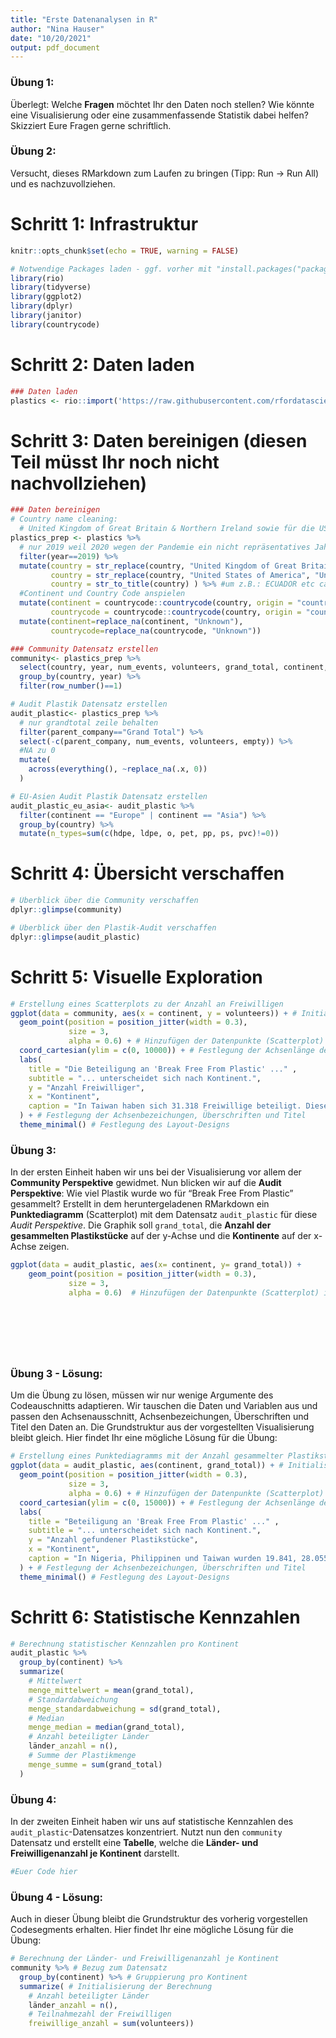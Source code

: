 ```yaml
---
title: "Erste Datenanalysen in R"
author: "Nina Hauser"
date: "10/20/2021"
output: pdf_document
---
```


### Übung 1: 
Überlegt: Welche **Fragen** möchtet Ihr den Daten noch stellen? Wie könnte eine Visualisierung oder eine zusammenfassende Statistik dabei helfen? Skizziert Eure Fragen gerne schriftlich.

### Übung 2:
Versucht, dieses RMarkdown zum Laufen zu bringen (Tipp: Run -> Run All) und es nachzuvollziehen.

# Schritt 1: Infrastruktur
```r
knitr::opts_chunk$set(echo = TRUE, warning = FALSE)

# Notwendige Packages laden - ggf. vorher mit "install.packages("package") installieren
library(rio)
library(tidyverse)
library(ggplot2)
library(dplyr)
library(janitor)
library(countrycode)
```

# Schritt 2: Daten laden
```r
### Daten laden
plastics <- rio::import('https://raw.githubusercontent.com/rfordatascience/tidytuesday/master/data/2021/2021-01-26/plastics.csv')
```




# Schritt 3: Daten bereinigen (diesen Teil müsst Ihr noch nicht nachvollziehen)
```r
### Daten bereinigen
# Country name cleaning: 
  # United Kingdom of Great Britain & Northern Ireland sowie für die USA
plastics_prep <- plastics %>%
  # nur 2019 weil 2020 wegen der Pandemie ein nicht repräsentatives Jahr ist
  filter(year==2019) %>%
  mutate(country = str_replace(country, "United Kingdom of Great Britain & Northern Ireland", "United Kingdom"),
         country = str_replace(country, "United States of America", "United States"),
         country = str_to_title(country) ) %>% #um z.B.: ECUADOR etc case ändern
  #Continent und Country Code anspielen
  mutate(continent = countrycode::countrycode(country, origin = "country.name", destination = "continent"),
         countrycode = countrycode::countrycode(country, origin = "country.name", destination = "iso3c")) %>%
  mutate(continent=replace_na(continent, "Unknown"),
         countrycode=replace_na(countrycode, "Unknown"))

### Community Datensatz erstellen
community<- plastics_prep %>%
  select(country, year, num_events, volunteers, grand_total, continent, countrycode) %>%
  group_by(country, year) %>%
  filter(row_number()==1)

# Audit Plastik Datensatz erstellen
audit_plastic<- plastics_prep %>%
  # nur grandtotal zeile behalten
  filter(parent_company=="Grand Total") %>%
  select(-c(parent_company, num_events, volunteers, empty)) %>%
  #NA zu 0
  mutate(
    across(everything(), ~replace_na(.x, 0))
  )

# EU-Asien Audit Plastik Datensatz erstellen
audit_plastic_eu_asia<- audit_plastic %>%
  filter(continent == "Europe" | continent == "Asia") %>%
  group_by(country) %>%
  mutate(n_types=sum(c(hdpe, ldpe, o, pet, pp, ps, pvc)!=0))
```

# Schritt 4: Übersicht verschaffen
```r
# Überblick über die Community verschaffen
dplyr::glimpse(community)
```

```r
# Überblick über den Plastik-Audit verschaffen
dplyr::glimpse(audit_plastic)
```

# Schritt 5: Visuelle Exploration
```r
# Erstellung eines Scatterplots zu der Anzahl an Freiwilligen
ggplot(data = community, aes(x = continent, y = volunteers)) + # Initialisierung des ggplots mit Variablen
  geom_point(position = position_jitter(width = 0.3),
             size = 3,
             alpha = 0.6) + # Hinzufügen der Datenpunkte (Scatterplot) inkl. Stylingoptionen zur Positionierung, Punktegröße und Transparenz
  coord_cartesian(ylim = c(0, 10000)) + # Festlegung der Achsenlänge der y-Achse
  labs(
    title = "Die Beteiligung an 'Break Free From Plastic' ..." ,
    subtitle = "... unterscheidet sich nach Kontinent.",
    y = "Anzahl Freiwilliger",
    x = "Kontinent",
    caption = "In Taiwan haben sich 31.318 Freiwillige beteiligt. Diese Beoachtung \nwurde zur Lesbarkeit des Graphen ausgeklammert. \nDatenquelle: TidyTuesday und BFFP"
  ) + # Festlegung der Achsenbezeichungen, Überschriften und Titel
  theme_minimal() # Festlegung des Layout-Designs
```

### Übung 3:
In der ersten Einheit haben wir uns bei der Visualisierung vor allem der **Community Perspektive** gewidmet. Nun blicken wir auf die **Audit Perspektive**: Wie viel Plastik wurde wo für "Break Free From Plastic" gesammelt? Erstellt in dem heruntergeladenen RMarkdown ein **Punktediagramm** (Scatterplot) mit dem Datensatz `audit_plastic` für diese *Audit Perspektive*. Die Graphik soll `grand_total`, die **Anzahl der gesammelten Plastikstücke** auf der y-Achse und die **Kontinente** auf der x-Achse zeigen.

```r
ggplot(data = audit_plastic, aes(x= continent, y= grand_total)) +
    geom_point(position = position_jitter(width = 0.3),
             size = 3,
             alpha = 0.6)  # Hinzufügen der Datenpunkte (Scatterplot) inkl. Stylingoptionen zur Positionierung, Punktegröße und Transparenz

  
  
  
  
  
```

### Übung 3 - Lösung:
Um die Übung zu lösen, müssen wir nur wenige Argumente des Codeauschnitts adaptieren. Wir tauschen die Daten und Variablen aus und passen den Achsenausschnitt, Achsenbezeichungen, Überschriften und Titel den Daten an. Die Grundstruktur aus der vorgestellten Visualisierung bleibt gleich. Hier findet Ihr eine mögliche Lösung für die Übung:
```r
# Erstellung eines Punktediagramms mit der Anzahl gesammelter Plastikstücke pro Kontinent
ggplot(data = audit_plastic, aes(continent, grand_total)) + # Initialisierung des ggplots mit Variablen
  geom_point(position = position_jitter(width = 0.3),
             size = 3,
             alpha = 0.6) + # Hinzufügen der Datenpunkte (Scatterplot) inkl. Stylingoptionen zur Positionierung, Punktegröße und Transparenz
  coord_cartesian(ylim = c(0, 15000)) + # Festlegung der Achsenlänge der y-Achse
  labs(
    title = "Beteiligung an 'Break Free From Plastic' ..." ,
    subtitle = "... unterscheidet sich nach Kontinent.",
    y = "Anzahl gefundener Plastikstücke",
    x = "Kontinent",
    caption = "In Nigeria, Philippinen und Taiwan wurden 19.841, 28.055 und \n120.646 Plastikstücke gesammelt. Diese Beoachtungen \nwurden zur Lesbarkeit ausgeklammert."
  ) + # Festlegung der Achsenbezeichungen, Überschriften und Titel
  theme_minimal() # Festlegung des Layout-Designs
```

# Schritt 6: Statistische Kennzahlen
```r
# Berechnung statistischer Kennzahlen pro Kontinent
audit_plastic %>%
  group_by(continent) %>%
  summarize(
    # Mittelwert
    menge_mittelwert = mean(grand_total),
    # Standardabweichung
    menge_standardabweichung = sd(grand_total),
    # Median
    menge_median = median(grand_total),
    # Anzahl beteiligter Länder
    länder_anzahl = n(),
    # Summe der Plastikmenge
    menge_summe = sum(grand_total)
  )
```

### Übung 4:
In der zweiten Einheit haben wir uns auf statistische Kennzahlen des `audit_plastic`-Datensatzes konzentriert. Nutzt nun den `community` Datensatz und erstellt eine **Tabelle**, welche die **Länder- und Freiwilligenanzahl je Kontinent** darstellt.

```r
#Euer Code hier
```

### Übung 4 - Lösung:
Auch in dieser Übung bleibt die Grundstruktur des vorherig vorgestellen Codesegments erhalten. Hier findet Ihr eine mögliche Lösung für die Übung:
```r
# Berechnung der Länder- und Freiwilligenanzahl je Kontinent
community %>% # Bezug zum Datensatz
  group_by(continent) %>% # Gruppierung pro Kontinent
  summarize( # Initialisierung der Berechnung
    # Anzahl beteiligter Länder
    länder_anzahl = n(),
    # Teilnahmezahl der Freiwilligen
    freiwillige_anzahl = sum(volunteers))
```
